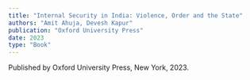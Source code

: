 ```yaml
---
title: "Internal Security in India: Violence, Order and the State"
authors: "Amit Ahuja, Devesh Kapur"
publication: "Oxford University Press"
date: 2023
type: "Book"
---
```


Published by Oxford University Press, New York, 2023.
